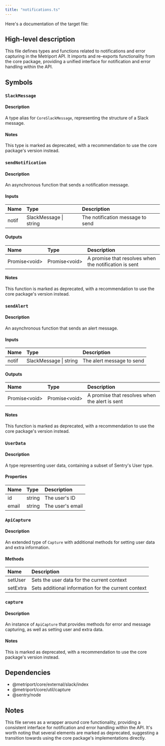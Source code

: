 ```yaml
---
title: "notifications.ts"
---
```


Here's a documentation of the target file:

## High-level description
This file defines types and functions related to notifications and error capturing in the Metriport API. It imports and re-exports functionality from the core package, providing a unified interface for notification and error handling within the API.

## Symbols

### `SlackMessage`
#### Description
A type alias for `CoreSlackMessage`, representing the structure of a Slack message.

#### Notes
This type is marked as deprecated, with a recommendation to use the core package's version instead.

### `sendNotification`
#### Description
An asynchronous function that sends a notification message.

#### Inputs
| Name | Type | Description |
|:-----|:-----|:------------|
| notif | SlackMessage \| string | The notification message to send |

#### Outputs
| Name | Type | Description |
|:-----|:-----|:------------|
| Promise&lt;void&gt; | Promise&lt;void&gt; | A promise that resolves when the notification is sent |

#### Notes
This function is marked as deprecated, with a recommendation to use the core package's version instead.

### `sendAlert`
#### Description
An asynchronous function that sends an alert message.

#### Inputs
| Name | Type | Description |
|:-----|:-----|:------------|
| notif | SlackMessage \| string | The alert message to send |

#### Outputs
| Name | Type | Description |
|:-----|:-----|:------------|
| Promise&lt;void&gt; | Promise&lt;void&gt; | A promise that resolves when the alert is sent |

#### Notes
This function is marked as deprecated, with a recommendation to use the core package's version instead.

### `UserData`
#### Description
A type representing user data, containing a subset of Sentry's User type.

#### Properties
| Name | Type | Description |
|:-----|:-----|:------------|
| id | string | The user's ID |
| email | string | The user's email |

### `ApiCapture`
#### Description
An extended type of `Capture` with additional methods for setting user data and extra information.

#### Methods
| Name | Description |
|:-----|:------------|
| setUser | Sets the user data for the current context |
| setExtra | Sets additional information for the current context |

### `capture`
#### Description
An instance of `ApiCapture` that provides methods for error and message capturing, as well as setting user and extra data.

#### Notes
This is marked as deprecated, with a recommendation to use the core package's version instead.

## Dependencies
- @metriport/core/external/slack/index
- @metriport/core/util/capture
- @sentry/node

## Notes
This file serves as a wrapper around core functionality, providing a consistent interface for notification and error handling within the API. It's worth noting that several elements are marked as deprecated, suggesting a transition towards using the core package's implementations directly.